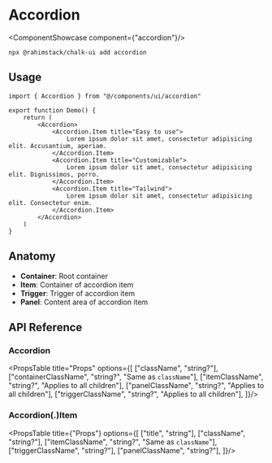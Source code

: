 
# Accordion

<ComponentShowcase component={"accordion"}/>

```shell copy
npx @rahimstack/chalk-ui add accordion
```

## Usage

```tsx
import { Accordion } from "@/components/ui/accordion"

export function Demo() {
    return (
        <Accordion>
            <Accordion.Item title="Easy to use">
                Lorem ipsum dolor sit amet, consectetur adipisicing elit. Accusantium, aperiam.
            </Accordion.Item>
            <Accordion.Item title="Customizable">
                Lorem ipsum dolor sit amet, consectetur adipisicing elit. Dignissimos, porro.
            </Accordion.Item>
            <Accordion.Item title="Tailwind">
                Lorem ipsum dolor sit amet, consectetur adipisicing elit. Consectetur enim.
            </Accordion.Item>
        </Accordion>
    )
}
```

## Anatomy

- **Container**: Root container
- **Item**: Container of accordion item
- **Trigger**: Trigger of accordion item
- **Panel**: Content area of accordion item

## API Reference

### Accordion

<PropsTable title="Props" options={[
    ["className", "string?"],
    ["containerClassName", "string?", "Same as `className`"],
    ["itemClassName", "string?", "Applies to all children"],
    ["panelClassName", "string?", "Applies to all children"],
    ["triggerClassName", "string?", "Applies to all children"],
]}/>


### Accordion(.)Item

<PropsTable title={"Props"} options={[
    ["title", "string"],
    ["className", "string?"],
    ["itemClassName", "string?", "Same as `className`"],
    ["triggerClassName", "string?"],
    ["panelClassName", "string?"],
]}/>
